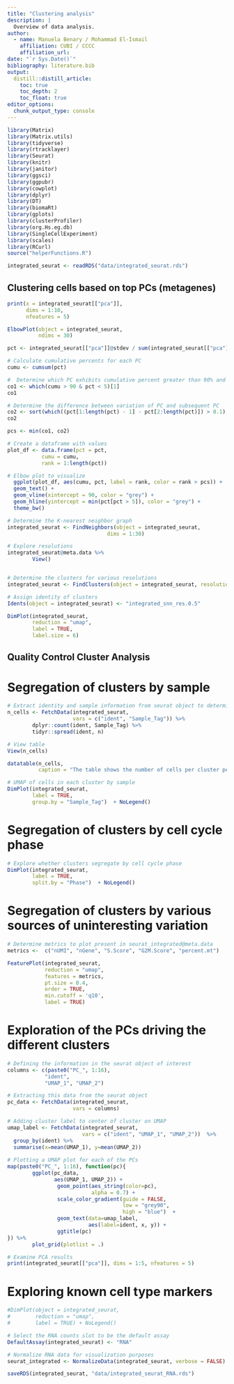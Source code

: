 ```yaml
---
title: "Clustering analysis"
description: |
  Overview of data analysis.
author:
  - name: Manuela Benary / Mohammad El-Ismail
    affiliation: CUBI / CCCC
    affiliation_url: 
date: "`r Sys.Date()`"
bibliography: literature.bib
output: 
  distill::distill_article:
    toc: true
    toc_depth: 2
    toc_float: true
editor_options: 
  chunk_output_type: console
---
```


```r
library(Matrix)
library(Matrix.utils)
library(tidyverse)
library(rtracklayer)
library(Seurat)
library(knitr)
library(janitor)
library(ggsci)
library(ggpubr)
library(cowplot)
library(dplyr)
library(DT)
library(biomaRt)
library(gplots)
library(clusterProfiler)
library(org.Hs.eg.db)
library(SingleCellExperiment)
library(scales)
library(RCurl)
source("helperFunctions.R")
```

```r
integrated_seurat <- readRDS("data/integrated_seurat.rds")
```

## Clustering cells based on top PCs (metagenes)

```r
print(x = integrated_seurat[["pca"]], 
      dims = 1:10, 
      nfeatures = 5)
```

```r
ElbowPlot(object = integrated_seurat,
          ndims = 30)
```

```r
pct <- integrated_seurat[["pca"]]@stdev / sum(integrated_seurat[["pca"]]@stdev) * 100

# Calculate cumulative percents for each PC
cumu <- cumsum(pct)

#  Determine which PC exhibits cumulative percent greater than 90% and % variation associated with the PC as less than 5
co1 <- which(cumu > 90 & pct < 5)[1]
co1

# Determine the difference between variation of PC and subsequent PC
co2 <- sort(which((pct[1:length(pct) - 1] - pct[2:length(pct)]) > 0.1), decreasing = T)[1] + 1
co2

pcs <- min(co1, co2)

```

```r
# Create a dataframe with values
plot_df <- data.frame(pct = pct, 
           cumu = cumu, 
           rank = 1:length(pct))

# Elbow plot to visualize 
  ggplot(plot_df, aes(cumu, pct, label = rank, color = rank > pcs)) + 
  geom_text() + 
  geom_vline(xintercept = 90, color = "grey") + 
  geom_hline(yintercept = min(pct[pct > 5]), color = "grey") +
  theme_bw()
```

```r
# Determine the K-nearest neighbor graph
integrated_seurat <- FindNeighbors(object = integrated_seurat, 
                                dims = 1:30)

# Explore resolutions
integrated_seurat@meta.data %>% 
        View()


# Determine the clusters for various resolutions                                
integrated_seurat <- FindClusters(object = integrated_seurat, resolution = 0.5)
```

```r
# Assign identity of clusters
Idents(object = integrated_seurat) <- "integrated_snn_res.0.5"
```

```r
DimPlot(integrated_seurat,
        reduction = "umap",
        label = TRUE,
        label.size = 6)
```

## Quality Control Cluster Analysis
# Segregation of clusters by sample

```r
# Extract identity and sample information from seurat object to determine the number of cells per cluster per sample_tag
n_cells <- FetchData(integrated_seurat, 
                     vars = c("ident", "Sample_Tag")) %>%
        dplyr::count(ident, Sample_Tag) %>%
        tidyr::spread(ident, n)

# View table
View(n_cells)

datatable(n_cells,
          caption = "The table shows the number of cells per cluster per sample_tag")

```

```r
# UMAP of cells in each cluster by sample
DimPlot(integrated_seurat, 
        label = TRUE, 
        group.by = "Sample_Tag")  + NoLegend()
```

# Segregation of clusters by cell cycle phase

```r
# Explore whether clusters segregate by cell cycle phase
DimPlot(integrated_seurat,
        label = TRUE, 
        split.by = "Phase")  + NoLegend()
```

# Segregation of clusters by various sources of uninteresting variation

```r
# Determine metrics to plot present in seurat_integrated@meta.data
metrics <-  c("nUMI", "nGene", "S.Score", "G2M.Score", "percent.mt")

FeaturePlot(integrated_seurat, 
            reduction = "umap", 
            features = metrics,
            pt.size = 0.4, 
            order = TRUE,
            min.cutoff = 'q10',
            label = TRUE)
```

# Exploration of the PCs driving the different clusters

```r
# Defining the information in the seurat object of interest
columns <- c(paste0("PC_", 1:16),
            "ident",
            "UMAP_1", "UMAP_2")

# Extracting this data from the seurat object
pc_data <- FetchData(integrated_seurat, 
                     vars = columns)
```

```r
# Adding cluster label to center of cluster on UMAP
umap_label <- FetchData(integrated_seurat, 
                        vars = c("ident", "UMAP_1", "UMAP_2"))  %>%
  group_by(ident) %>%
  summarise(x=mean(UMAP_1), y=mean(UMAP_2))
  
# Plotting a UMAP plot for each of the PCs
map(paste0("PC_", 1:16), function(pc){
        ggplot(pc_data, 
               aes(UMAP_1, UMAP_2)) +
                geom_point(aes_string(color=pc), 
                           alpha = 0.7) +
                scale_color_gradient(guide = FALSE, 
                                     low = "grey90", 
                                     high = "blue")  +
                geom_text(data=umap_label, 
                          aes(label=ident, x, y)) +
                ggtitle(pc)
}) %>% 
        plot_grid(plotlist = .)
```

```r
# Examine PCA results 
print(integrated_seurat[["pca"]], dims = 1:5, nfeatures = 5)
```

# Exploring known cell type markers

```r
#DimPlot(object = integrated_seurat, 
#        reduction = "umap", 
#        label = TRUE) + NoLegend()
```

```r
# Select the RNA counts slot to be the default assay
DefaultAssay(integrated_seurat) <- "RNA"

# Normalize RNA data for visualization purposes
seurat_integrated <- NormalizeData(integrated_seurat, verbose = FALSE)
```

```r
saveRDS(integrated_seurat, "data/integrated_seurat_RNA.rds")
```


